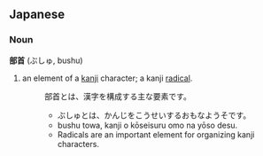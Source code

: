 == Japanese ==
=== Noun ===
'''部首''' (ぶしゅ, bushu)

# an element of a [[kanji]] character; a kanji [[radical]].
#: 部首とは、漢字を構成する主な要素です。
#:* ぶしゅとは、かんじをこうせいするおもなようそです。
#:* bushu towa, kanji o kōseisuru omo na yōso desu.
#:* Radicals are an important element for organizing kanji characters.